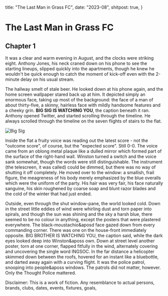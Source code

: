 
  title: "The Last Man in Grass FC",
  date: "2023-08",
  shitpost: true,
}

# The Last Man in Grass FC

## Chapter 1

It was a clear and warm evening in August, and the clocks were striking eight.
Anthony Jones, his neck craned down on his phone to see the starting lineups,
slipped quickly into the apartments, though he knew he wouldn't be quick enough
to catch the moment of kick-off even with the 2-minute delay on his usual
stream.

The hallway smelt of stale beer. He looked down at his phone again, and the home
screen wallpaper stared back up at him. It depicted simply an enormous face,
taking up most of the background: the face of a man of about thirty-five, a
skinny, hairless face with mildly handsome features and a cheeky grin. **BIG SIG
IS WATCHING YOU**, the caption beneath it ran. Anthony opened Twitter, and
started scrolling through the timeline. He always scrolled through the timeline
on the seven flights of stairs to the flat.

<div className="flex w-full justify-center">
  <Image src={BigSig} alt="Big Sig" width={200} height={267} />
</div>

Inside the flat a fruity voice was reading out the latest score - not the
"outcome score", of course, but the "expected score". Still 0-0. The voice came
from an oblong metal plaque like a dulled mirror which formed part of the
surface of the right-hand wall. Winston turned a switch and the voice sank
somewhat, though the words were still distinguishable. The instrument (the
telescreen, it was called) could be dimmed, but there was no way of shutting it
off completely. He moved over to the window: a smallish, frail figure, the
meagreness of his body merely emphasized by the blue overalls which were the
uniform of the party. His hair was very fair, his face naturally sanguine, his
skin roughened by coarse soap and blunt razor blades and the cold of the winter
that had just ended.

Outside, even through the shut window-pane, the world looked cold. Down in the
street little eddies of wind were whirling dust and torn paper into spirals, and
though the sun was shining and the sky a harsh blue, there seemed to be no
colour in anything, except the posters that were plastered everywhere. The
black-moustachio&aposd face gazed down from every commanding corner. There was
one on the house-front immediately opposite. BIG BROTHER IS WATCHING YOU, the
caption said, while the dark eyes looked deep into Winston&aposs own. Down at
street level another poster, torn at one corner, flapped fitfully in the wind,
alternately covering and uncovering the single word INGSOC. In the far distance
a helicopter skimmed down between the roofs, hovered for an instant like a
bluebottle, and darted away again with a curving flight. It was the police
patrol, snooping into people&aposs windows. The patrols did not matter, however.
Only the Thought Police mattered.

Disclaimer: This is a work of fiction. Any resemblance to actual persons,
brands, clubs, dates, events, fixtures, goals,
